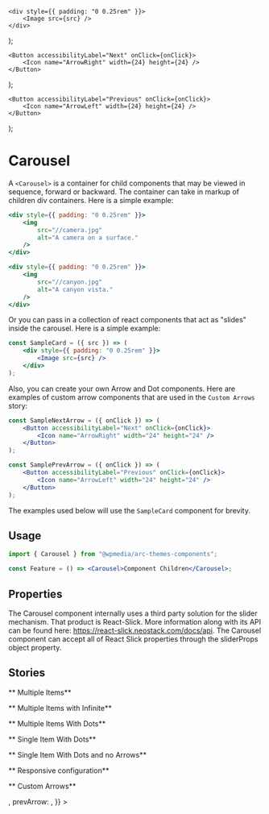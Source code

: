 
	<div style={{ padding: "0 0.25rem" }}>
		<Image src={src} />
	</div>
);

	<Button accessibilityLabel="Next" onClick={onClick}>
		<Icon name="ArrowRight" width={24} height={24} />
	</Button>
);

	<Button accessibilityLabel="Previous" onClick={onClick}>
		<Icon name="ArrowLeft" width={24} height={24} />
	</Button>
);

<Meta title="Components/Carousel" component={Carousel} />

# Carousel

A `<Carousel>` is a container for child components that may be viewed in sequence,
forward or backward. The container can take in markup of children div containers. Here is a simple example:

```jsx
<div style={{ padding: "0 0.25rem" }}>
    <img
        src="//camera.jpg"
        alt="A camera on a surface."
    />
</div>

<div style={{ padding: "0 0.25rem" }}>
    <img
        src="//canyon.jpg"
        alt="A canyon vista."
    />
</div>
```

Or you can pass in a collection of react components that act as "slides" inside the carousel. Here is a simple example:

```jsx
const SampleCard = ({ src }) => (
	<div style={{ padding: "0 0.25rem" }}>
		<Image src={src} />
	</div>
);
```

Also, you can create your own Arrow and Dot components. Here are examples of custom arrow components that are used
in the `Custom Arrows` story:

```jsx
const SampleNextArrow = ({ onClick }) => (
	<Button accessibilityLabel="Next" onClick={onClick}>
		<Icon name="ArrowRight" width="24" height="24" />
	</Button>
);

const SamplePrevArrow = ({ onClick }) => (
	<Button accessibilityLabel="Previous" onClick={onClick}>
		<Icon name="ArrowLeft" width="24" height="24" />
	</Button>
);
```

The examples used below will use the `SampleCard` component for brevity.

## Usage

```jsx
import { Carousel } from "@wpmedia/arc-themes-components";

const Feature = () => <Carousel>Component Children</Carousel>;
```

## Properties

The Carousel component internally uses a third party solution for the slider mechanism. That product is React-Slick.
More information along with its API can be found here: https://react-slick.neostack.com/docs/api.
The Carousel component can accept all of React Slick properties through the sliderProps object property.

<ArgsTable of={Carousel} />

## Stories

** Multiple Items**

<Canvas>
	<Story name="Multiple Items">
		<Carousel
			sliderProps={{
				centerMode: false,
				infinite: false,
				slidesToShow: 4,
				speed: 500,
				slidesToScroll: 1,
				initialSlide: 0,
			}}
		>
			<SampleCard src="/camera.jpg" />
			<SampleCard src="/canyon.jpg" />
			<SampleCard src="/coffee.jpg" />
			<SampleCard src="/iceberg.jpg" />
			<SampleCard src="/keyboard.jpg" />
			<SampleCard src="/moon.jpg" />
			<SampleCard src="/sunflowers.jpg" />
			<SampleCard src="/turtle.jpg" />
			<SampleCard src="/waterfall.jpg" />
			<SampleCard src="/wave.jpg" />
		</Carousel>
	</Story>
</Canvas>

** Multiple Items with Infinite**

<Canvas>
	<Story name="Multiple Items with Infinite">
		<Carousel
			sliderProps={{
				centerMode: true,
				infinite: true,
				centerPadding: "60px",
				slidesToShow: 4,
				speed: 500,
				slidesToScroll: 1,
				initialSlide: 0,
			}}
		>
			<SampleCard src="/camera.jpg" />
			<SampleCard src="/canyon.jpg" />
			<SampleCard src="/coffee.jpg" />
			<SampleCard src="/iceberg.jpg" />
			<SampleCard src="/keyboard.jpg" />
			<SampleCard src="/moon.jpg" />
			<SampleCard src="/sunflowers.jpg" />
			<SampleCard src="/turtle.jpg" />
			<SampleCard src="/waterfall.jpg" />
			<SampleCard src="/wave.jpg" />
		</Carousel>
	</Story>
</Canvas>

** Multiple Items With Dots**

<Canvas>
	<Story name="Multiple Items With Dots">
		<Carousel
			sliderProps={{
				dots: true,
				centerMode: true,
				infinite: true,
				centerPadding: "60px",
				slidesToShow: 3,
				speed: 500,
				slidesToScroll: 1,
				initialSlide: 0,
			}}
		>
			<SampleCard src="/camera.jpg" />
			<SampleCard src="/canyon.jpg" />
			<SampleCard src="/coffee.jpg" />
			<SampleCard src="/iceberg.jpg" />
			<SampleCard src="/keyboard.jpg" />
			<SampleCard src="/moon.jpg" />
			<SampleCard src="/sunflowers.jpg" />
			<SampleCard src="/turtle.jpg" />
			<SampleCard src="/waterfall.jpg" />
			<SampleCard src="/wave.jpg" />
		</Carousel>
	</Story>
</Canvas>

** Single Item With Dots**

<Canvas>
	<Story name="Single Item With Dots">
		<Carousel
			sliderProps={{
				dots: true,
				slidesToShow: 1,
				slidesToScroll: 1,
				initialSlide: 0,
				centerMode: false,
			}}
		>
			<SampleCard src="/camera.jpg" />
			<SampleCard src="/canyon.jpg" />
			<SampleCard src="/coffee.jpg" />
			<SampleCard src="/iceberg.jpg" />
			<SampleCard src="/keyboard.jpg" />
		</Carousel>
	</Story>
</Canvas>

** Single Item With Dots and no Arrows**

<Canvas>
	<Story name="Single Item With Dots and no Arrows">
		<Carousel
			sliderProps={{
				dots: true,
				arrows: false,
				slidesToShow: 1,
				slidesToScroll: 1,
				initialSlide: 0,
				centerMode: false,
			}}
		>
			<SampleCard src="/camera.jpg" />
			<SampleCard src="/canyon.jpg" />
			<SampleCard src="/coffee.jpg" />
			<SampleCard src="/iceberg.jpg" />
			<SampleCard src="/keyboard.jpg" />
		</Carousel>
	</Story>
</Canvas>

** Responsive configuration**

<Canvas>
	<Story name="Responsive configuration">
		<Carousel
			sliderProps={{
				centerMode: false,
				infinite: false,
				centerPadding: "60px",
				slidesToShow: 3,
				speed: 500,
				slidesToScroll: 1,
				initialSlide: 0,
				responsive: [
					{
						breakpoint: 1024,
						settings: {
							slidesToShow: 3,
							slidesToScroll: 3,
							infinite: true,
							centerMode: false,
						},
					},
					{
						breakpoint: 600,
						settings: {
							slidesToShow: 1,
							slidesToScroll: 1,
							initialSlide: 0,
							centerMode: false,
						},
					},
				],
			}}
		>
			<SampleCard src="/camera.jpg" />
			<SampleCard src="/canyon.jpg" />
			<SampleCard src="/coffee.jpg" />
			<SampleCard src="/iceberg.jpg" />
			<SampleCard src="/keyboard.jpg" />
			<SampleCard src="/moon.jpg" />
			<SampleCard src="/sunflowers.jpg" />
			<SampleCard src="/turtle.jpg" />
			<SampleCard src="/waterfall.jpg" />
			<SampleCard src="/wave.jpg" />
		</Carousel>
	</Story>
</Canvas>

** Custom Arrows**

<Canvas>
	<Story name="Custom Arrows">
		<Carousel
			sliderProps={{
				dots: true,
				centerMode: true,
				infinite: true,
				centerPadding: "0",
				slidesToShow: 3,
				speed: 500,
				slidesToScroll: 1,
				initialSlide: 0,
				nextArrow: <SampleNextArrow />,
				prevArrow: <SamplePrevArrow />,
			}}
		>
			<SampleCard src="/camera.jpg" />
			<SampleCard src="/canyon.jpg" />
			<SampleCard src="/coffee.jpg" />
			<SampleCard src="/iceberg.jpg" />
			<SampleCard src="/keyboard.jpg" />
			<SampleCard src="/moon.jpg" />
			<SampleCard src="/sunflowers.jpg" />
			<SampleCard src="/turtle.jpg" />
			<SampleCard src="/waterfall.jpg" />
			<SampleCard src="/wave.jpg" />
		</Carousel>
	</Story>
</Canvas>
